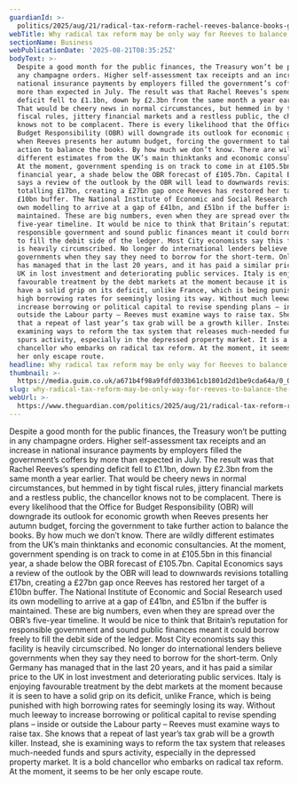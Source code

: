 ```yaml
---
guardianId: >-
  politics/2025/aug/21/radical-tax-reform-rachel-reeves-balance-books-growth-downgrades
webTitle: Why radical tax reform may be only way for Reeves to balance the books
sectionName: Business
webPublicationDate: '2025-08-21T08:35:25Z'
bodyText: >-
  Despite a good month for the public finances, the Treasury won’t be putting in
  any champagne orders. Higher self-assessment tax receipts and an increase in
  national insurance payments by employers filled the government’s coffers by
  more than expected in July. The result was that Rachel Reeves’s spending
  deficit fell to £1.1bn, down by £2.3bn from the same month a year earlier.
  That would be cheery news in normal circumstances, but hemmed in by tight
  fiscal rules, jittery financial markets and a restless public, the chancellor
  knows not to be complacent. There is every likelihood that the Office for
  Budget Responsibility (OBR) will downgrade its outlook for economic growth
  when Reeves presents her autumn budget, forcing the government to take further
  action to balance the books. By how much we don’t know. There are wildly
  different estimates from the UK’s main thinktanks and economic consultancies.
  At the moment, government spending is on track to come in at £105.5bn in this
  financial year, a shade below the OBR forecast of £105.7bn. Capital Economics
  says a review of the outlook by the OBR will lead to downwards revisions
  totalling £17bn, creating a £27bn gap once Reeves has restored her target of a
  £10bn buffer. The National Institute of Economic and Social Research used its
  own modelling to arrive at a gap of £41bn, and £51bn if the buffer is
  maintained. These are big numbers, even when they are spread over the OBR’s
  five-year timeline. It would be nice to think that Britain’s reputation for
  responsible government and sound public finances meant it could borrow freely
  to fill the debit side of the ledger. Most City economists say this facility
  is heavily circumscribed. No longer do international lenders believe
  governments when they say they need to borrow for the short-term. Only Germany
  has managed that in the last 20 years, and it has paid a similar price to the
  UK in lost investment and deteriorating public services. Italy is enjoying
  favourable treatment by the debt markets at the moment because it is seen to
  have a solid grip on its deficit, unlike France, which is being punished with
  high borrowing rates for seemingly losing its way. Without much leeway to
  increase borrowing or political capital to revise spending plans – inside or
  outside the Labour party – Reeves must examine ways to raise tax. She knows
  that a repeat of last year’s tax grab will be a growth killer. Instead, she is
  examining ways to reform the tax system that releases much-needed funds and
  spurs activity, especially in the depressed property market. It is a bold
  chancellor who embarks on radical tax reform. At the moment, it seems to be
  her only escape route.
headline: Why radical tax reform may be only way for Reeves to balance the books
thumbnail: >-
  https://media.guim.co.uk/a671b4f98a9fdfd033b61cb1801d2d1be9cda64a/0_0_4640_3712/500.jpg
slug: why-radical-tax-reform-may-be-only-way-for-reeves-to-balance-the-books
webUrl: >-
  https://www.theguardian.com/politics/2025/aug/21/radical-tax-reform-rachel-reeves-balance-books-growth-downgrades
---
```

Despite a good month for the public finances, the Treasury won’t be putting in any champagne orders. Higher self-assessment tax receipts and an increase in national insurance payments by employers filled the government’s coffers by more than expected in July. The result was that Rachel Reeves’s spending deficit fell to £1.1bn, down by £2.3bn from the same month a year earlier. That would be cheery news in normal circumstances, but hemmed in by tight fiscal rules, jittery financial markets and a restless public, the chancellor knows not to be complacent. There is every likelihood that the Office for Budget Responsibility (OBR) will downgrade its outlook for economic growth when Reeves presents her autumn budget, forcing the government to take further action to balance the books. By how much we don’t know. There are wildly different estimates from the UK’s main thinktanks and economic consultancies. At the moment, government spending is on track to come in at £105.5bn in this financial year, a shade below the OBR forecast of £105.7bn. Capital Economics says a review of the outlook by the OBR will lead to downwards revisions totalling £17bn, creating a £27bn gap once Reeves has restored her target of a £10bn buffer. The National Institute of Economic and Social Research used its own modelling to arrive at a gap of £41bn, and £51bn if the buffer is maintained. These are big numbers, even when they are spread over the OBR’s five-year timeline. It would be nice to think that Britain’s reputation for responsible government and sound public finances meant it could borrow freely to fill the debit side of the ledger. Most City economists say this facility is heavily circumscribed. No longer do international lenders believe governments when they say they need to borrow for the short-term. Only Germany has managed that in the last 20 years, and it has paid a similar price to the UK in lost investment and deteriorating public services. Italy is enjoying favourable treatment by the debt markets at the moment because it is seen to have a solid grip on its deficit, unlike France, which is being punished with high borrowing rates for seemingly losing its way. Without much leeway to increase borrowing or political capital to revise spending plans – inside or outside the Labour party – Reeves must examine ways to raise tax. She knows that a repeat of last year’s tax grab will be a growth killer. Instead, she is examining ways to reform the tax system that releases much-needed funds and spurs activity, especially in the depressed property market. It is a bold chancellor who embarks on radical tax reform. At the moment, it seems to be her only escape route.
